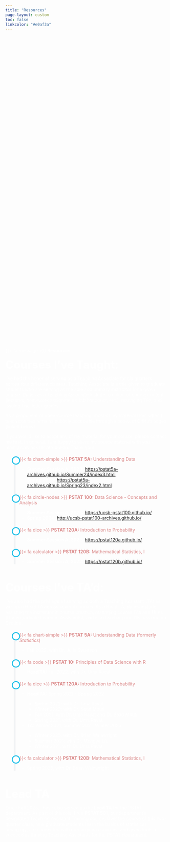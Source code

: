 ```yaml
---
title: "Resources"
page-layout: custom
toc: false
linkcolor: "#e0af3a"
---
```


<style>
#title-block-header {
    display: none;
}

.quarto-title > h1.title {
  opacity: 0 !important;
  font-size: 0 !important
}

body {
  color: white;
}
.bg2 {
  background: url(../Images/Backgrounds/sh.jpg) no-repeat center;
  background-size: cover;
  height: 24vh;
  position: relative;
  color: white;
}

ul.timeline {
    list-style-type: none;
    position: relative;
}
ul.timeline:before {
    content: ' ';
    background: #d4d9df;
    display: inline-block;
    position: absolute;
    left: 29px;
    width: 2px;
    height: 100%;
    z-index: 400;
}
ul.timeline > li {
    margin: 20px 0;
    padding-left: 20px;
}
ul.timeline > li:before {
    content: ' ';
    background: white;
    display: inline-block;
    position: absolute;
    border-radius: 50%;
    border: 3px solid #22c0e8;
    left: 20px;
    width: 20px;
    height: 20px;
    z-index: 400;
}
</style>


::: {class="bg2"}

:::

::: {class="welcomebg"}
::: {class="welcometext"}
{{< fa message >}} **Resources**
:::
:::


::: {class="maintext1"}
[**Courses I've Taught:**]{style="font-size:35px"}

I've had the honor of serving as a Teaching Associate for six quarters across four different classes. Teaching Associate is a title given to graduate students who are serving as the sole and primary instructor for a given course. Duties as a Teaching Associate include: creation of course content (lectures, homework assignments, lab handouts, etc.), managing TAs, and issuing final letter grades. 

As a proponent of open-source teaching, most of my material from when I teach courses remains publicly accessible through a series of GitHub pages (linked below). 

If you would like to adopt any of my material for your course, please contact me first. In general, I am happy to share my source material with you - I mainly only ask for attribution. Thank you!


<ul class="timeline">
    <li>
			<a style="color:#db8a8a">{{< fa chart-simple >}} **PSTAT 5A:** Understanding Data</a>
			<p>
			  <ul>
			    <li>**Summer Session A, 2023:** <a href="https://pstat5a-archives.github.io/Summer24/index3.html" target="_blank">https://pstat5a-archives.github.io/Summer24/index3.html</a></li>
			    <li>**Spring 2023:** <a href="https://pstat5a-archives.github.io/Spring23/index2.html" target="_blank">https://pstat5a-archives.github.io/Spring23/index2.html</a></li>
			  </ul>
			</p>
		</li>
    <li>
			<a style="color:#db8a8a">{{< fa circle-nodes >}} **PSTAT 100:** Data Science - Concepts and Analysis</a>
			<p>
			  <ul>
			    <li>**Summer Session A, 2025:** <a href="https://ucsb-pstat100.github.io/" target="_blank">https://ucsb-pstat100.github.io/</a></li>
			    <li>**Spring 2024:** <a href="http://ucsb-pstat100-archives.github.io/" target="_blank">http://ucsb-pstat100-archives.github.io/</a></li>
			  </ul>
			</p>
		</li>
    <li>
			<a style="color:#db8a8a">{{< fa dice >}} **PSTAT 120A:** Introduction to Probability</a>
			<p>
			  <ul>
			    <li>**Summer Session A, 2022:** <a href="https://pstat120a.github.io/" target="_blank">https://pstat120a.github.io/</a></li>
			  </ul>
			</p>
		</li>
    <li>
			<a style="color:#db8a8a">{{< fa calculator >}} **PSTAT 120B:** Mathematical Statistics, I</a>
			<p>
			  <ul>
			    <li>**Summer Session A, 2022:** <a href="https://pstat120b.github.io/" target="_blank">https://pstat120b.github.io/</a></li>
			  </ul>
			</p>
		</li>
</ul>
:::

\

::: {class="maintext1"}
[**Courses I've TA'd:**]{style="font-size:35px"}

I've also had the privilege of serving as both a Teaching Assistant (TA) as well as a Head TA across several courses. As a Head TA, duties include: assisting the instructor in course creation, managing course TAs and ULAs (Undergraduate Learning Assistants), and also teaching one Discussion/Lab Section.


<ul class="timeline">
    <li>
			<a style="color:#db8a8a">{{< fa chart-simple >}} **PSTAT 5A:** Understanding Data (formerly _Statistics_)</a>
			<p>
			  <ul>
			    <li>Fall 2022, with Dr. Julie Swenson</li>
			  </ul>
			</p>
		</li>
    <li>
			<a style="color:#db8a8a">{{< fa code >}} **PSTAT 10:** Principles of Data Science with R</a>
			<p>
			  <ul>
			    <li>**Head TA:** Fall 2022, with Dr. Uma Ravat</li>
			  </ul>
			</p>
		</li>
    <li>
			<a style="color:#db8a8a">{{< fa dice >}} **PSTAT 120A:** Introduction to Probability</a>
			<p>
			  <ul>
			    <li>**Head TA:** Spring 2021 - Spring 2022</li>
			      <ul>
			        <li>Spring 2022: with Dr. Uma Ravat</li>
			        <li>Winter 2022: with Dr. Saad Mouti</li>
			        <li>Fall 2021: with Dr. Uma Ravat and Dr. Saad Mouti</li>
    			    <li>Spring 2021: with Dr. Uma Ravat</li>
    			  </ul>
    			<li>**TA:** Winter 2021, Summer 2021, Winter 2025</li>
			      <ul>
			        <li>Winter 2025: with Dr. Brian Wainwright</li>
			        <li>Summer 2021: with Dr. Mengye Liu</li>
    			    <li>Winter 2021: with Dr. Uma Ravat</li>
    			  </ul>
			  </ul>
			</p>
		</li>
    <li>
			<a style="color:#db8a8a">{{< fa calculator >}} **PSTAT 120B:** Mathematical Statistics, I</a>
			<p>
			  <ul>
			    <li>Spring 2025, with Dr. Brian Wainwright</li>
			  </ul>
			</p>
		</li>
</ul>
:::

\

::: {class="maintext1"}
[**Lead TA**]{style="font-size:35px"}

Since Fall 2023, I have also served as the **Lead TA** for the PSTAT department. As part of this role, I run **PSTAT 501**, our department's designated Teaching Assistant Training course. Over the course of this two-quarter class, new graduate students learn the basics of statistical pedagogy, are connected with on-campus resources, and given tools to succeed as thriving Teaching Assistants for the PSTAT department.
:::